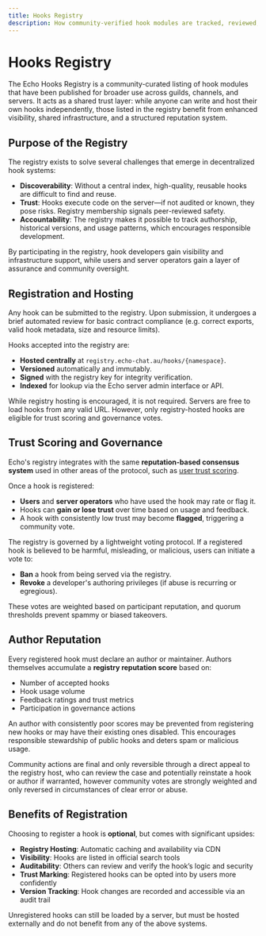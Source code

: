 ```yaml
---
title: Hooks Registry
description: How community-verified hook modules are tracked, reviewed, and moderated
---
```


# Hooks Registry

The Echo Hooks Registry is a community-curated listing of hook modules that have been published for broader use across
guilds, channels, and servers. It acts as a shared trust layer: while anyone can write and host their own hooks
independently, those listed in the registry benefit from enhanced visibility, shared infrastructure, and a structured
reputation system.

## Purpose of the Registry

The registry exists to solve several challenges that emerge in decentralized hook systems:

- **Discoverability**: Without a central index, high-quality, reusable hooks are difficult to find and reuse.
- **Trust**: Hooks execute code on the server—if not audited or known, they pose risks. Registry membership signals peer-reviewed safety.
- **Accountability**: The registry makes it possible to track authorship, historical versions, and usage patterns, which encourages responsible development.

By participating in the registry, hook developers gain visibility and infrastructure support, while users and server
operators gain a layer of assurance and community oversight.

## Registration and Hosting

Any hook can be submitted to the registry. Upon submission, it undergoes a brief automated review for basic contract
compliance (e.g. correct exports, valid hook metadata, size and resource limits).

Hooks accepted into the registry are:

- **Hosted centrally** at `registry.echo-chat.au/hooks/{namespace}`.
- **Versioned** automatically and immutably.
- **Signed** with the registry key for integrity verification.
- **Indexed** for lookup via the Echo server admin interface or API.

While registry hosting is encouraged, it is not required. Servers are free to load hooks from any valid URL. However,
only registry-hosted hooks are eligible for trust scoring and governance votes.

## Trust Scoring and Governance

Echo's registry integrates with the same **reputation-based consensus system** used in other areas of the protocol,
such as [user trust scoring](/docs/protocol/definitions/user/reputation).

Once a hook is registered:

- **Users** and **server operators** who have used the hook may rate or flag it.
- Hooks can **gain or lose trust** over time based on usage and feedback.
- A hook with consistently low trust may become **flagged**, triggering a community vote.

The registry is governed by a lightweight voting protocol. If a registered hook is believed to be harmful, misleading,
or malicious, users can initiate a vote to:

- **Ban** a hook from being served via the registry.
- **Revoke** a developer's authoring privileges (if abuse is recurring or egregious).

These votes are weighted based on participant reputation, and quorum thresholds prevent spammy or biased takeovers.

## Author Reputation

Every registered hook must declare an author or maintainer. Authors themselves accumulate a **registry reputation score** based on:

- Number of accepted hooks
- Hook usage volume
- Feedback ratings and trust metrics
- Participation in governance actions

An author with consistently poor scores may be prevented from registering new hooks or may have their existing ones
disabled. This encourages responsible stewardship of public hooks and deters spam or malicious usage.

Community actions are final and only reversible through a direct appeal to the registry host, who can review the case
and potentially reinstate a hook or author if warranted, however community votes are strongly weighted and only
reversed in circumstances of clear error or abuse.

## Benefits of Registration

Choosing to register a hook is **optional**, but comes with significant upsides:

- **Registry Hosting**: Automatic caching and availability via CDN
- **Visibility**: Hooks are listed in official search tools
- **Auditability**: Others can review and verify the hook’s logic and security
- **Trust Marking**: Registered hooks can be opted into by users more confidently
- **Version Tracking**: Hook changes are recorded and accessible via an audit trail

Unregistered hooks can still be loaded by a server, but must be hosted externally and do not benefit from any of the
above systems.

